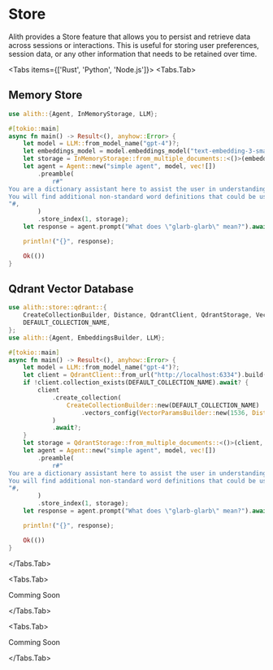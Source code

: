 
# Store

Alith provides a Store feature that allows you to persist and retrieve data across sessions or interactions. This is useful for storing user preferences, session data, or any other information that needs to be retained over time.

<Tabs items={['Rust', 'Python', 'Node.js']}>
  <Tabs.Tab>

## Memory Store

```rust
use alith::{Agent, InMemoryStorage, LLM};

#[tokio::main]
async fn main() -> Result<(), anyhow::Error> {
    let model = LLM::from_model_name("gpt-4")?;
    let embeddings_model = model.embeddings_model("text-embedding-3-small");
    let storage = InMemoryStorage::from_multiple_documents::<()>(embeddings_model, vec![]);
    let agent = Agent::new("simple agent", model, vec![])
        .preamble(
            r#"
You are a dictionary assistant here to assist the user in understanding the meaning of words.
You will find additional non-standard word definitions that could be useful below.
"#,
        )
        .store_index(1, storage);
    let response = agent.prompt("What does \"glarb-glarb\" mean?").await?;

    println!("{}", response);

    Ok(())
}
```

## Qdrant Vector Database

```rust
use alith::store::qdrant::{
    CreateCollectionBuilder, Distance, QdrantClient, QdrantStorage, VectorParamsBuilder,
    DEFAULT_COLLECTION_NAME,
};
use alith::{Agent, EmbeddingsBuilder, LLM};

#[tokio::main]
async fn main() -> Result<(), anyhow::Error> {
    let model = LLM::from_model_name("gpt-4")?;
    let client = QdrantClient::from_url("http://localhost:6334").build()?;
    if !client.collection_exists(DEFAULT_COLLECTION_NAME).await? {
        client
            .create_collection(
                CreateCollectionBuilder::new(DEFAULT_COLLECTION_NAME)
                    .vectors_config(VectorParamsBuilder::new(1536, Distance::Cosine)),
            )
            .await?;
    }
    let storage = QdrantStorage::from_multiple_documents::<()>(client, embeddings_model, vec![]).await?;
    let agent = Agent::new("simple agent", model, vec![])
        .preamble(
            r#"
You are a dictionary assistant here to assist the user in understanding the meaning of words.
You will find additional non-standard word definitions that could be useful below.
"#,
        )
        .store_index(1, storage);
    let response = agent.prompt("What does \"glarb-glarb\" mean?").await?;

    println!("{}", response);

    Ok(())
}
```

  </Tabs.Tab>

  <Tabs.Tab>

Comming Soon

  </Tabs.Tab>

  <Tabs.Tab>

Comming Soon

</Tabs.Tab>
</Tabs>
